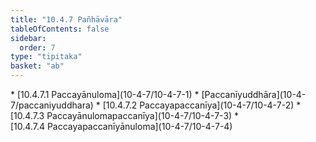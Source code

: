 ```yaml
---
title: "10.4.7 Pañhāvāra"
tableOfContents: false
sidebar:
  order: 7
type: "tipitaka"
basket: "ab"
---
```



<DynamicBreadcrumb />



<TableOfContents>
* [10.4.7.1 Paccayānuloma](10-4-7/10-4-7-1)
* [Paccanīyuddhāra](10-4-7/paccaniyuddhara)
* [10.4.7.2 Paccayapaccanīya](10-4-7/10-4-7-2)
* [10.4.7.3 Paccayānulomapaccanīya](10-4-7/10-4-7-3)
* [10.4.7.4 Paccayapaccanīyānuloma](10-4-7/10-4-7-4)
</TableOfContents>